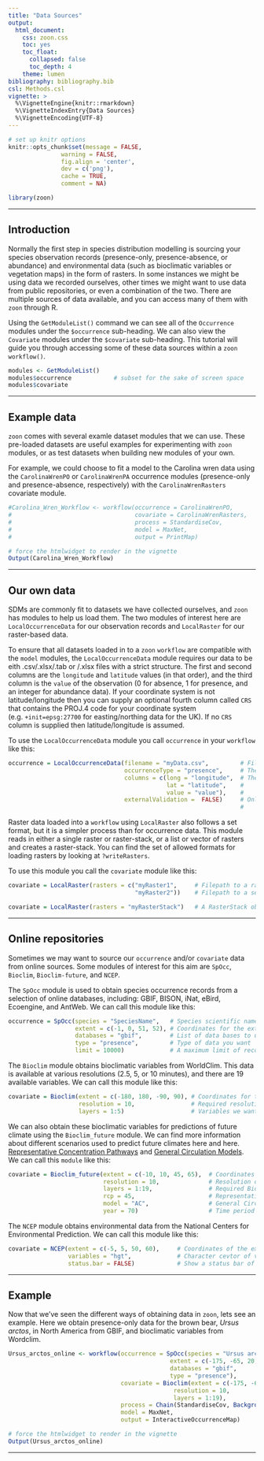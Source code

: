 ```yaml
---
title: "Data Sources"
output:
  html_document:
    css: zoon.css
    toc: yes
    toc_float:
      collapsed: false
      toc_depth: 4
    theme: lumen
bibliography: bibliography.bib
csl: Methods.csl    
vignette: >
  %\VignetteEngine{knitr::rmarkdown}
  %\VignetteIndexEntry{Data Sources}
  %\VignetteEncoding{UTF-8}
---
```


```r
# set up knitr options
knitr::opts_chunk$set(message = FALSE,
               warning = FALSE,
               fig.align = 'center',
               dev = c('png'),
               cache = TRUE,
               comment = NA)
```

```r
library(zoon)
```

<hr>

## Introduction

Normally the first step in species distribution modelling is sourcing your species observation records (presence-only, presence-absence, or abundance) and environmental data (such as bioclimatic variables or vegetation maps) in the form of rasters. In some instances we might be using data we recorded ourselves, other times we might want to use data from public repositories, or even a combination of the two. There are multiple sources of data available, and you can access many of them with `zoon` through R. 

Using the `GetModuleList()` command we can see all of the `Occurrence` modules under the `$occurrence` sub-heading. We can also view the `Covariate` modules under the `$covariate` sub-heading. This tutorial will guide you through accessing some of these data sources within a `zoon` `workflow()`. 

```r
modules <- GetModuleList()
modules$occurrence            # subset for the sake of screen space
modules$covariate
```

<hr>

## Example data

`zoon` comes with several examle dataset modules that we can use. These pre-loaded datasets are useful examples for experimenting with `zoon` modules, or as test datasets when building new modules of your own. 

For example, we could choose to fit a model to the Carolina wren data using the `CarolinaWrenPO` or `CarolinaWrenPA` occurrence modules (presence-only and presence-absence, respectively) with the `CarolinaWrenRasters` covariate module. 

```r
#Carolina_Wren_Workflow <- workflow(occurrence = CarolinaWrenPO,
#                                   covariate = CarolinaWrenRasters,
#                                   process = StandardiseCov,
#                                   model = MaxNet,
#                                   output = PrintMap)
```

```r
# force the htmlwidget to render in the vignette
Output(Carolina_Wren_Workflow)
```

<hr>

## Our own data

SDMs are commonly fit to datasets we have collected ourselves, and `zoon` has modules to help us load them. The two modules of interest here are `LocalOccurrenceData` for our observation records and `LocalRaster` for our raster-based data.

To ensure that all datasets loaded in to a `zoon` `workflow` are compatible with the `model` modules, the `LocalOccurrenceData` module requires our data to be eith .csv/.xlsx/.tab or /.xlsx files with a strict structure. The first and second columns are the `longitude` and `latitude` values (in that order), and the third column is the `value` of the observation (0 for absence, 1 for presence, and an integer for abundance data). If your coordinate system is not latitude/longitude then you can supply an optional fourth column called `CRS` that contains the PROJ.4 code for your coordinate system (e.g. `+init=epsg:27700` for easting/northing data for the UK). If no `CRS` column is supplied then latitude/longitude is assumed. 

To use the `LocalOccurrenceData` module you call `occurrence` in your `workflow` like this:

```r
occurrence = LocalOccurrenceData(filename = "myData.csv",         # File path to your data file
                                 occurrenceType = "presence",     # The type of data you have
                                 columns = c(long = "longitude",  # The names of the columns in 
                                             lat = "latitude",    #     your .csv that much the 
                                             value = "value"),    #     required columns
                                 externalValidation =  FALSE)     # Only required if validation
                                                                  #     data is set up externally
```

Raster data loaded into a `workflow` using `LocalRaster` also follows a set format, but it is a simpler process than for occurrence data. This module reads in either a single raster or raster-stack, or a list or vector of rasters and creates a raster-stack. You can find the set of allowed formats for loading rasters by looking at `?writeRasters`.

To use this module you call the `covariate` module like this:

```r
covariate = LocalRaster(rasters = c("myRaster1",     # Filepath to a raster
                                    "myRaster2"))    # Filepath to a second raster

covariate = LocalRaster(rasters = "myRasterStack")   # A RasterStack object already loaded
```

<hr>

## Online repositories

Sometimes we may want to source our `occurrence` and/or `covariate` data from online sources. Some modules of interest for this aim are `SpOcc`, `Bioclim`, `Bioclim-future`, and `NCEP`.

The `SpOcc` module is used to obtain species occurrence records from a selection of online databases, including: GBIF, BISON, iNat, eBird, Ecoengine, and AntWeb. We can call this module like this:

```r
occurrence = SpOcc(species = "SpeciesName",   # Species scientific name
                   extent = c(-1, 0, 51, 52), # Coordinates for the extent of the region
                   databases = "gbif",        # List of data bases to use
                   type = "presence",         # Type of data you want
                   limit = 10000)             # A maximum limit of records to obtain
```

The `Bioclim` module obtains bioclimatic variables from WorldClim. This data is available at various resolutions (2.5, 5, or 10 minutes), and there are 19 available variables. We can call this module like this:

```r
covariate = Bioclim(extent = c(-180, 180, -90, 90), # Coordinates for the extent of the region
                    resolution = 10,                # Required resolution
                    layers = 1:5)                   # Variables we want (between 1-19)
```

We can also obtain these bioclimatic variables for predictions of future climate using the `Bioclim_future` module. We can find more information about different scenarios used to predict future climates here and here. [Representative Concentration Pathways](https://en.wikipedia.org/wiki/Representative_Concentration_Pathways) and [General Circulation Models](https://en.wikipedia.org/wiki/General_circulation_model). We can call this `module` like this:

```r
covariate = Bioclim_future(extent = c(-10, 10, 45, 65),  # Coordinates of the extent of the region
                           resolution = 10,              # Resolution of the data
                           layers = 1:19,                # Required Bioclim variables
                           rcp = 45,                     # Representative Concentration Pathways
                           model = "AC",                 # General Circulation Models
                           year = 70)                    # Time period for the prediction
```

The `NCEP` module obtains environmental data from the National Centers for Environmental Prediction. We can call this module like this:

```r
covariate = NCEP(extent = c(-5, 5, 50, 60),     # Coordinates of the extent of the region
                 variables = "hgt",             # Character cevtor of variables of interest
                 status.bar = FALSE)            # Show a status bar of download progress?
```

<hr>

## Example

Now that we've seen the different ways of obtaining data in `zoon`, lets see an example. Here we obtain presence-only data for the brown bear, *Ursus arctos*, in North America from GBIF, and bioclimatic variables from Wordclim.

```r
Ursus_arctos_online <- workflow(occurrence = SpOcc(species = "Ursus arctos",
                                              extent = c(-175, -65, 20, 75),
                                              databases = "gbif",
                                              type = "presence"),
                                covariate = Bioclim(extent = c(-175, -65, 20, 75),
                                               resolution = 10,
                                               layers = 1:19),
                                process = Chain(StandardiseCov, Background(1000)),
                                model = MaxNet,
                                output = InteractiveOccurrenceMap)
```

```r
# force the htmlwidget to render in the vignette
Output(Ursus_arctos_online)
```

<hr>

